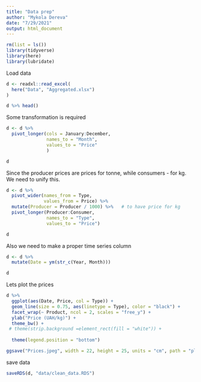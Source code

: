 ```yaml
---
title: "Data prep"
author: "Mykola Dereva"
date: "7/29/2021"
output: html_document
---
```


```r
rm(list = ls())
library(tidyverse)
library(here)
library(lubridate)
```

Load data
```r
d <- readxl::read_excel(
  here("Data", "Aggregated.xlsx")
)
```

```r
d %>% head()
```

Some transformation is required

```r

d <- d %>%
  pivot_longer(cols = January:December,
               names_to = "Month",
               values_to = "Price"
               )

d
```


Since the producer prices are prices for tonne, while consumers - for kg. 
We need to unify this. 

```r
d <- d %>% 
  pivot_wider(names_from = Type,
              values_from = Price) %>% 
  mutate(Producer = Producer / 1000) %>%   # to have price for kg
  pivot_longer(Producer:Consumer,
               names_to = "Type",
               values_to = "Price")

d
```

Also we need to make a proper time series column
```r
d <- d %>% 
  mutate(Date = ym(str_c(Year, Month)))

d
```

Lets plot the prices
```r
d %>% 
  ggplot(aes(Date, Price, col = Type)) +
  geom_line(size = 0.75, aes(linetype = Type), color = "black") +
  facet_wrap(~ Product, ncol = 2, scales = "free_y") +
  ylab("Price (UAH/kg)") +
  theme_bw() +
 # theme(strip.background =element_rect(fill = "white")) +
  
  theme(legend.position = "bottom")
```
```r

ggsave("Prices.jpeg", width = 22, height = 25, units = "cm", path = "plots/")
```


save data
```r
saveRDS(d, "data/clean_data.RDS")

```

